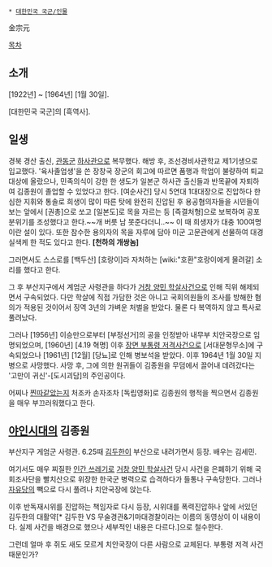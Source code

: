  * [[대한민국 국군/인물]]

金宗元

[[목차]]
== 소개 ==
[1922년] ~ [1964년] [1월 30일].

[대한민국 국군]의 [흑역사].

== 일생 ==
경북 경산 출신, [[관동군]] [[하사관]]으로 복무했다. 해방 후, 조선경비사관학교 제1기생으로 입교했다. '육사졸업생'을 쓴 장창국 장군의 회고에 따르면 품행과 학업이 불량하여 퇴교대상에 올랐으나, 민족의식이 강한 한 생도가 일본군 하사관 출신들과 반목끝에 자퇴하여 김종원이 졸업할 수 있었다고 한다. [여순사건] 당시 5연대 1대대장으로 진압하다 한심한 지휘와 통솔로 희생이 많이 따른 탓에 완전히 진압된 후 용공혐의자들을 시민들이 보는 앞에서 [권총]으로 쏘고 [일본도]로 목을 자르는 등 [즉결처형]으로 보복하여 공포분위기를 조성했다고 한다.~~개 버릇 남 못준다더니..~~ 이 때 희생자가 대충 100여명이란 설이 있다. 또한 참수한 용의자의 목을 자루에 담아 미군 고문관에게 선물하여 대경실색케 한 적도 있다고 한다. '''[천하의 개쌍놈]'''

그러면서도 스스로를 [백두산] [호랑이]라 자처하는 [wiki:"호환"호랑이에게 물려갈] 소리를 했다고 한다. 

그 후 부산지구에서 계엄군 사령관을 하다가 [[거창 양민 학살사건]]으로 인해 직위 해제되면서 구속되었다. 다만 학살에 직접 가담한 것은 아니고 국회의원들의 조사를 방해한 혐의가 적용된 것이어서 징역 3년의 가벼운 처벌을 받았다. 물론 다 복역하지 않고 특사로 풀려났다. 

그러나 [1956년] 이승만으로부터 [부정선거]의 공을 인정받아 내무부 치안국장으로 임명되었으며, [1960년] [4.19 혁명] 이후 [[장면 부통령 저격사건]]으로 [서대문형무소]에 구속되었으나 [1961년] [12월] [당뇨]로 인해 병보석을 받았다. 이후 1964년 1월 30일 지병으로 사망했다. 사망 후, 그에 의한 원귀들이 김종원을 무덤에서 끌어내 데려갔다는 '고만이 귀신'-[도시괴담]의 주인공이다.

어찌나 [[찐따]]같았는지 처조카 손자조차 [독립영화]로 김종원의 행적을 찍으면서 김종원을 매우 부끄러워했다고 한다.

== [[야인시대]]의 김종원 ==
부산지구 게엄군 사령관. 6.25때 [[김두한]]이 부산으로 내려가면서 등장. 배우는 김세민.

여기서도 매우 찌질한 [[인간 쓰레기]]로 [[거창 양민 학살사건]] 당시 사건을 은폐하기 위해 국회조사단을 빨치산으로 위장한 한국군 병력으로 습격하다가 들통나 구속당한다. 그러나 [[자유당]]의 빽으로 다시 풀려나 치안국장에 앉는다.

이후 반독재시위를 진압하는 책임자로 다시 등장, 시위대를 폭력진압하나 앞에 서있던 김두한의 대활약[* 김두한 VS 무술경관&기마대경찰이라는 이름의 동영상이 이 내용이다. 실제 사건을 배경으로 했으나 세부적인 내용은 다르다.]으로 철수한다.

그런데 얼마 후 쥐도 새도 모르게 치안국장이 다른 사람으로 교체된다. 부통령 저격 사건때문인가?
